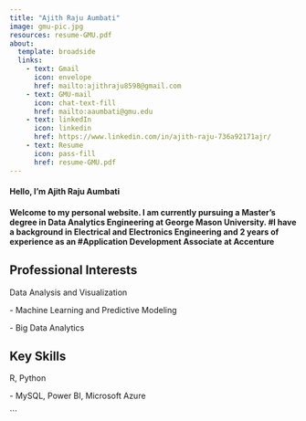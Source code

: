 ---
title: "Ajith Raju Aumbati" 
image: gmu-pic.jpg
resources: resume-GMU.pdf
about: 
  template: broadside
  links: 
    - text: Gmail
      icon: envelope
      href: mailto:ajithraju8598@gmail.com
    - text: GMU-mail
      icon: chat-text-fill
      href: mailto:aaumbati@gmu.edu
    - text: linkedIn
      icon: linkedin
      href: https://www.linkedin.com/in/ajith-raju-736a92171ajr/
    - text: Resume
      icon: pass-fill
      href: resume-GMU.pdf
---

#### Hello, I'm Ajith Raju Aumbati

#### Welcome to my personal website. I am currently pursuing a Master's degree in Data Analytics Engineering at George Mason University. #I have a background in Electrical and Electronics Engineering and 2 years of experience as an #Application Development Associate at Accenture

## Professional Interests

Data Analysis and Visualization

\- Machine Learning and Predictive Modeling

\- Big Data Analytics

## Key Skills

R, Python

\- MySQL, Power BI, Microsoft Azure

\`\`\`
